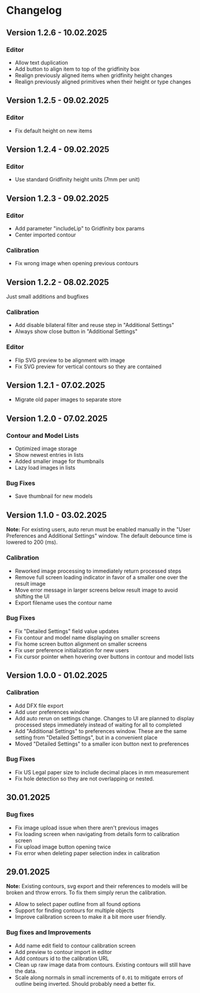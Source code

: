 <div className="max-w-3xl mx-auto">

# Changelog

## Version 1.2.6 - 10.02.2025

### Editor

- Allow text duplication
- Add button to align item to top of the gridfinity box
- Realign previously aligned items when gridfinity height changes
- Realign previously aligned primitives when their height or type changes

## Version 1.2.5 - 09.02.2025

### Editor

- Fix default height on new items

## Version 1.2.4 - 09.02.2025

### Editor

- Use standard Gridfinity height units (7mm per unit)

## Version 1.2.3 - 09.02.2025

### Editor

- Add parameter "includeLip" to Gridfinity box params
- Center imported contour

### Calibration

- Fix wrong image when opening previous contours

## Version 1.2.2 - 08.02.2025

Just small additions and bugfixes

### Calibration

- Add disable bilateral filter and reuse step in "Additional Settings"
- Always show close button in "Additional Settings"

### Editor

- Flip SVG preview to be alignment with image
- Fix SVG preview for vertical contours so they are contained

## Version 1.2.1 - 07.02.2025

- Migrate old paper images to separate store

## Version 1.2.0 - 07.02.2025

### Contour and Model Lists

- Optimized image storage
- Show newest entries in lists
- Added smaller image for thumbnails
- Lazy load images in lists

### Bug Fixes

- Save thumbnail for new models

## Version 1.1.0 - 03.02.2025

**Note:** For existing users, auto rerun must be enabled manually in the "User Preferences and Additional Settings" window. The default debounce time is lowered to 200 (ms).

### Calibration

- Reworked image processing to immediately return processed steps
- Remove full screen loading indicator in favor of a smaller one over the result image
- Move error message in larger screens below result image to avoid shifting the UI
- Export filename uses the contour name

### Bug Fixes

- Fix "Detailed Settings" field value updates
- Fix contour and model name displaying on smaller screens
- Fix home screen button alignment on smaller screens
- Fix user preference initialization for new users
- Fix cursor pointer when hovering over buttons in contour and model lists

## Version 1.0.0 - 01.02.2025

### Calibration

- Add DFX file export
- Add user preferences window
- Add auto rerun on settings change. Changes to UI are planned to display processed steps immediately instead of waiting for all to completed
- Add "Additional Settings" to preferences window. These are the same setting from "Detailed Settings", but in a convenient place
- Moved "Detailed Settings" to a smaller icon button next to preferences

### Bug Fixes

- Fix US Legal paper size to include decimal places in mm measurement
- Fix hole detection so they are not overlapping or nested.

## 30.01.2025

### Bug fixes

- Fix image upload issue when there aren't previous images
- Fix loading screen when navigating from details form to calibration screen
- Fix upload image button opening twice
- Fix error when deleting paper selection index in calibration

## 29.01.2025

**Note:** Existing contours, svg export and their references to models will be broken and throw errors. To fix them simply rerun the calibration.

- Allow to select paper outline from all found options
- Support for finding contours for multiple objects
- Improve calibration screen to make it a bit more user friendly.

### Bug fixes and Improvements

- Add name edit field to contour calibration screen
- Add preview to contour import in editor
- Add contours id to the calibration URL
- Clean up raw image data from contours. Existing contours will still have the data.
- Scale along normals in small increments of `0.01` to mitigate errors of outline being inverted. Should probably need a better fix.

</div>
